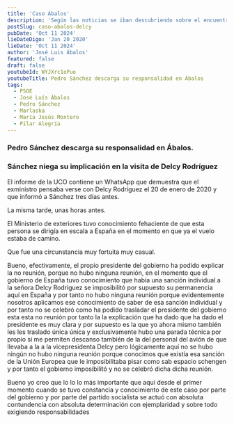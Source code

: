 ```yaml
---
title: 'Caso Ábalos'
description: 'Según las noticias se iban descubriendo sobre el encuentro entre Delcy y José Luís Ábalos las diferentes versiones fueron cambiando'
postSlug: caso-abalos-delcy
pubDate: 'Oct 11 2024'
lieDateDigo: 'Jan 20 2020'
lieDate: 'Oct 11 2024'
author: 'José Luis Ábalos'
featured: false
draft: false
youtubeId: WYJXrc1oPuo
youtubeTitle: Pedro Sánchez descarga su responsalidad en Ábalos
tags:
  - PSOE
  - José Luís Ábalos
  - Pedro Sánchez
  - Marlaska
  - María Jesús Montero
  - Pilar Alegría
---
```



<VideoBlocks>
  <div slot="before">
    <Media id="WYJXrc1oPuo" title="25 febrero 2020" />
    <h3>Pedro Sánchez descarga su responsalidad en Ábalos.</h3>
  </div>
  <div slot="after">
    <Media id="Uh840v39Kts" title="11 octubre 2024" />
    <h3>Sánchez niega su implicación en la visita de Delcy Rodríguez</h3>
  </div>
</VideoBlocks>

<Timeline>
  <TimelineItem
    title="Ábalos informa a Pedro Sánchez que pensaba verse con Delcy"
    date="20 enero 2020">
    <p>
      El informe de la UCO contiene un WhatsApp que demuestra que el exministro
      pensaba verse con Delcy Rodríguez el 20 de enero de 2020 y que informó a
      Sánchez tres días antes.
    </p>
  </TimelineItem>
  <TimelineItem title="Marlaska" date="Pendiente localizar el día">
    <p>La misma tarde, unas horas antes.</p>
    <Media id="mgKmArc6BMw" title="Marlaska sobre la visita de Delcy" />
  </TimelineItem>
  <TimelineItem title="María Jesús Montero" date="Pendiente localizar el día">
    <p>
      El Ministerio de exteriores tuvo conocimiento fehaciente de que esta
      persona se dirigía en escala a España en el momento en que ya el vuelo
      estaba de camino.
    </p>
  </TimelineItem>
  <TimelineItem title="José Luís Ábalos" date="Pendiente localizar el día">
    <p>Que fue una circunstancia muy fortuita muy casual.</p>
  </TimelineItem>
  <TimelineItem title="Pilar Alegría" date="11 octubre 2024">
    <p>
      Bueno, efectivamente, el propio presidente del gobierno ha podido explicar
      la no reunión, porque no hubo ninguna reunión, en el momento que el
      gobierno de España tuvo conocimiento que había una sanción individual a la
      señora Delcy Rodríguez se imposibilitó por supuesto su permanencia aquí en
      España y por tanto no hubo ninguna reunión porque evidentemente nosotros
      aplicamos ese conocimiento de saber de esa sanción individual y por tanto
      no se celebró como ha podido trasladar el presidente del gobierno esta
      esta no reunión por tanto la la explicación que ha dado que ha dado el
      presidente es muy clara y por supuesto es la que yo ahora mismo también
      les les traslado única única y exclusivamente hubo una parada técnica por
      propio si me permiten descanso también de la del personal del avión de que
      llevaba a la a la vicepresidenta Delcy pero lógicamente aquí no se hubo
      ningún no hubo ninguna reunión porque conocimos que existía esa sanción de
      la Unión Europea que le imposibilitaba pisar como sab espacio schengen y
      por tanto el gobierno imposibilitó y no se celebró dicha dicha reunión.
    </p>
    <p>
      Bueno yo creo que lo lo lo más importante que aquí desde el primer momento
      cuando se tuvo constancia y conocimiento de este caso por parte del
      gobierno y por parte del partido socialista se actuó con absoluta
      contundencia con absoluta determinación con ejemplaridad y sobre todo
      exigiendo responsabilidades
    </p>
    <Media id="SKYBewyKhwc" title='"N"o se celebró esa no reunión"' />
  </TimelineItem>
</Timeline>
